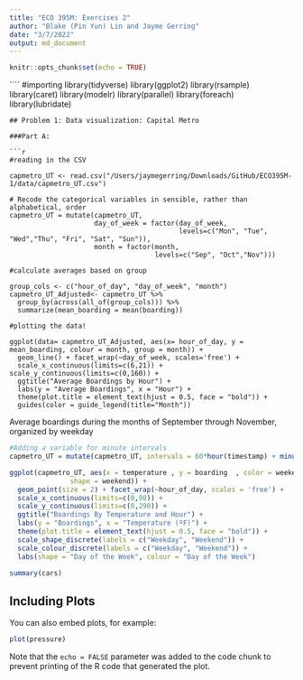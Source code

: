 ```yaml
---
title: "ECO 395M: Exercises 2"
author: "Blake (Pin Yun) Lin and Jayme Gerring"
date: "3/7/2022"
output: md_document
---
```


```r
knitr::opts_chunk$set(echo = TRUE)
```
````
#importing 
library(tidyverse)
library(ggplot2)
library(rsample)  
library(caret)
library(modelr)
library(parallel)
library(foreach)
library(lubridate)

```
## Problem 1: Data visualization: Capital Metro

###Part A: 

```r

#reading in the CSV

capmetro_UT <- read.csv("/Users/jaymegerring/Downloads/GitHub/ECO395M-1/data/capmetro_UT.csv")

# Recode the categorical variables in sensible, rather than alphabetical, order
capmetro_UT = mutate(capmetro_UT,
                     day_of_week = factor(day_of_week,
                                          levels=c("Mon", "Tue", "Wed","Thu", "Fri", "Sat", "Sun")),
                     month = factor(month,
                                    levels=c("Sep", "Oct","Nov")))

#calculate averages based on group

group_cols <- c("hour_of_day", "day_of_week", "month")
capmetro_UT_Adjusted<- capmetro_UT %>% 
  group_by(across(all_of(group_cols))) %>% 
  summarize(mean_boarding = mean(boarding))

#plotting the data!

ggplot(data= capmetro_UT_Adjusted, aes(x= hour_of_day, y = mean_boarding, colour = month, group = month)) + 
  geom_line() + facet_wrap(~day_of_week, scales='free') + 
  scale_x_continuous(limits=c(6,21)) + scale_y_continuous(limits=c(0,160)) +
  ggtitle("Average Boardings by Hour") + 
  labs(y = "Average Boardings", x = "Hour") + 
  theme(plot.title = element_text(hjust = 0.5, face = "bold")) +
  guides(color = guide_legend(title="Month"))

```
Average boardings during the months of September through November, organized by weekday 



```r

#Adding a variable for minute intervals
capmetro_UT = mutate(capmetro_UT, intervals = 60*hour(timestamp) + minute(timestamp))

ggplot(capmetro_UT, aes(x = temperature , y = boarding  , color = weekend,
               shape = weekend)) + 
  geom_point(size = 2) + facet_wrap(~hour_of_day, scales = 'free') + 
  scale_x_continuous(limits=c(0,98)) + 
  scale_y_continuous(limits=c(0,290)) +
  ggtitle("Boardings By Temperature and Hour") +
  labs(y = "Boardings", x = "Temperature (ºF)") + 
  theme(plot.title = element_text(hjust = 0.5, face = "bold")) +
  scale_shape_discrete(labels = c("Weekday", "Weekend")) +
  scale_colour_discrete(labels = c("Weekday", "Weekend")) +
  labs(shape = "Day of the Week", colour = "Day of the Week")
  ```
  
  
 
  

```r
summary(cars)
```

## Including Plots

You can also embed plots, for example:

```r
plot(pressure)
```

Note that the `echo = FALSE` parameter was added to the code chunk to prevent printing of the R code that generated the plot.
